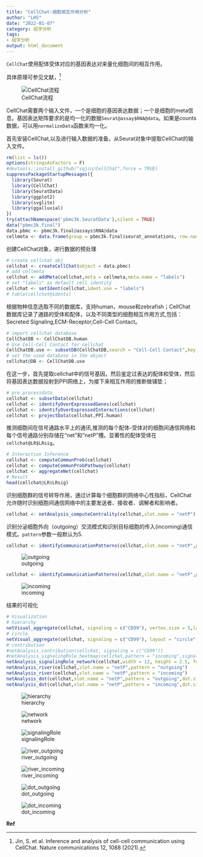 ```yaml
---
title: "CellChat:细胞相互作用分析"
author: "LHS"
date: "2022-01-07"
category: 组学分析
tags: 
- 组学分析
output: html_document
---
```


`CellChat`使用配体受体对应的基因表达对来量化细胞间的相互作用。

具体原理可参见文献，[^1]

![CellChat流程](https://github.com/Farewellznm/myblog/blob/main/content/posts/pic/4.png?raw=true)

CellChat需要两个输入文件，一个是细胞的基因表达数据；一个是细胞的meta信息。基因表达矩阵要求的是均一化的数据`Seurat@assay$RNA@data`。如果是counts数据，可以用`normalizeData`函数来均一化。

首先安装CellChat,以及进行输入数据的准备。从Seurat对象中提取CellChat的输入文件。
```R
rm(list = ls())
options(stringsAsFactors = F)
#devtools::install_github("sqjin/CellChat",force = TRUE)
suppressPackageStartupMessages({
  library(Seurat)
  library(CellChat)
  library(SeuratData)
  library(ggplot2)
  library(svglite)
  library(ggalluvial)
})
try(attachNamespace('pbmc3k.SeuratData'),silent = TRUE)
data("pbmc3k.final")
data.pbmc <- pbmc3k.final@assays$RNA@data
cellmeta <- data.frame(group = pbmc3k.final$seurat_annotations, row.names = names(pbmc3k.final$seurat_annotations)) 
```

创建CellChat对象，进行数据的预处理
```R
# create cellchat abj
cellchat <- createCellChat(object = data.pbmc)
# add cellmeta
cellchat <- addMeta(cellchat,meta = cellmeta,meta.name = "labels")
# set "labels" as default cell identity
cellchat <- setIdent(cellchat,ident.use = "labels")
# table(cellchat@idents)
```
根据物种信息选取不同的数据库，支持human，mouse和zebrafish；CellChat 数据库记录了通路的受体和配体，以及不同类型的细胞相互作用方式,包括：Secreted Signaling,ECM-Receptor,Cell-Cell Contact。
```R
# import cellchat database
CellChatDB <- CellChatDB.human
# Use Cell-Cell Contact for cellchat
CellChatDB.use <- subsetDB(CellChatDB,search = "Cell-Cell Contact",key = "annotation")
# set the used database in the object
cellchat@DB <- CellChatDB.use
```
在这一步，首先提取cellchat中的信号基因，然后鉴定过表达的配体和受体，然后将基因表达数据投射到PPI网络上，为接下来相互作用的推断做铺垫；
```R
# pre processdata
cellchat <- subsetData(cellchat)
cellchat <- identifyOverExpressedGenes(cellchat)
cellchat <- identifyOverExpressedInteractions(cellchat)
cellchat <- projectData(cellchat,PPI.human)
```
推测细胞间在信号通路水平上的通讯,推测的每个配体-受体对的细胞间通信网络和每个信号通路分别存储在“net”和“netP”槽。显著性的配体受体在`cellchat@LR$LRsig`。
```R
# Interaction Inference
cellchat <- computeCommunProb(cellchat) 
cellchat <- computeCommunProbPathway(cellchat)
cellchat <- aggregateNet(cellchat)
# Result
head(cellchat@LR$LRsig)
```

识别细胞群的信号转导作用，通过计算每个细胞群的网络中心性指标，CellChat允许随时识别细胞间通信网络中的主要发送者、接收者、调解者和影响者。
```R
cellchat <- netAnalysis_computeCentrality(cellchat,slot.name = "netP")
```
识别分泌细胞外向（outgoing）交流模式和识别目标细胞的传入(incoming)通信模式。`pattern`参数一般默认为5.
```R
cellchat <- identifyCommunicationPatterns(cellchat,slot.name = "netP",pattern = "outgoing",k = 5)
```
![outgoing](https://github.com/Farewellznm/myblog/blob/main/content/posts/pic/CellChat/outgoing.png?raw=true)
```R
cellchat <- identifyCommunicationPatterns(cellchat,slot.name = "netP",pattern = "incoming",k = 5)
```
![incoming](https://github.com/Farewellznm/myblog/blob/main/content/posts/pic/CellChat/incoming.png?raw=true)

结果的可视化
```R
# Visualization
# hierarchy
netVisual_aggregate(cellchat, signaling = c("CD99"), vertex.size = 5,layout = "hierarchy",vertex.receiver = seq(1,4),pt.title=20,vertex.label.cex = 0.4) 
# circle
netVisual_aggregate(cellchat, signaling = c("CD99"), layout = "circle", vertex.size = 5)
# contribution
#netAnalysis_contribution(cellchat, signaling = c("CD99"))
#netAnalysis_signalingRole_heatmap(cellchat,pattern = "incoming",signaling = "CD99")
netAnalysis_signalingRole_network(cellchat,width = 12, height = 2.5, font.size = 10,signaling = "CD99")
netAnalysis_river(cellchat,slot.name = "netP",pattern = "outgoing")
netAnalysis_river(cellchat,slot.name = "netP",pattern = "incoming")
netAnalysis_dot(cellchat,slot.name = "netP",pattern = "outgoing",dot.size = 5)
netAnalysis_dot(cellchat,slot.name = "netP",pattern = "incoming",dot.size = 5)

```


![hierarchy](https://github.com/Farewellznm/myblog/blob/main/content/posts/pic/CellChat/hierarchy.png?raw=true)

![network](https://github.com/Farewellznm/myblog/blob/main/content/posts/pic/CellChat/network.png?raw=true)

![signalingRole](https://github.com/Farewellznm/myblog/blob/main/content/posts/pic/CellChat/signalingRole.png?raw=true)

![river_outgoing](https://github.com/Farewellznm/myblog/blob/main/content/posts/pic/CellChat/river_outgoing.png?raw=true)

![river_incoming](https://github.com/Farewellznm/myblog/blob/main/content/posts/pic/CellChat/river_incoming.png?raw=true)

![dot_outgoing](https://github.com/Farewellznm/myblog/blob/main/content/posts/pic/CellChat/dot_outgoing.png?raw=true)

![dot_incoming](https://github.com/Farewellznm/myblog/blob/main/content/posts/pic/CellChat/dot_incoming.png?raw=true)


**Ref**

[^1]: Jin, S. et al. Inference and analysis of cell-cell communication using CellChat. Nature communications 12, 1088 (2021).